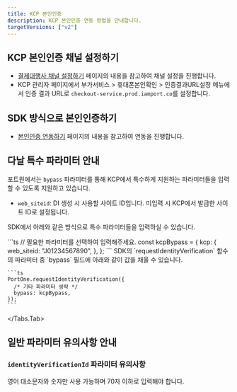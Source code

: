 ```yaml
---
title: KCP 본인인증
description: KCP 본인인증 연동 방법을 안내합니다.
targetVersions: ["v2"]
---
```



## KCP 본인인증 채널 설정하기

- [결제대행사 채널 설정하기](/opi/ko/integration/ready/readme#3-결제대행사-채널-설정하기) 페이지의 내용을 참고하여 채널 설정을 진행합니다.
- KCP 관리자 페이지에서 부가서비스 > 휴대폰본인확인 > 인증결과URL설정 메뉴에서 인증 결과 URL로 `checkout-service.prod.iamport.co`를 설정합니다.

## SDK 방식으로 본인인증하기

- [본인인증 연동하기](/opi/ko/extra/identity-verification/readme-v2) 페이지의 내용을 참고하여 연동을 진행합니다.

## 다날 특수 파라미터 안내

포트원에서는 `bypass` 파라미터를 통해 KCP에서 특수하게 지원하는 파라미터들을 입력할 수 있도록 지원하고 있습니다.

- `web_siteid`: DI 생성 시 사용할 사이트 ID입니다. 미입력 시 KCP에서 발급한 사이트 ID로 설정됩니다.

SDK에서 아래와 같은 방식으로 특수 파라미터들을 입력하실 수 있습니다.

<Tabs>
  <Tabs.Tab title="bypass 파라미터 예시">
    ```ts
    // 필요한 파라미터를 선택하여 입력해주세요.
    const kcpBypass = {
      kcp: {
        web_siteid: "J01234567890",
      },
    };
    ```
  </Tabs.Tab>
</Tabs>

<Tabs>
  <Tabs.Tab title="SDK 사용 예시">
    SDK의 `requestIdentityVerification` 함수의 파라미터 중 `bypass` 필드에 아래와 같이 값을 채울 수 있습니다.

    ```ts
    PortOne.requestIdentityVerification({
      /* 기타 파라미터 생략 */
      bypass: kcpBypass,
    });
    ```
  </Tabs.Tab>
</Tabs>

## 일반 파라미터 유의사항 안내

### `identityVerificationId` 파라미터 유의사항

영어 대소문자와 숫자만 사용 가능하며 70자 이하로 입력해야 합니다.
